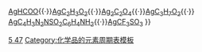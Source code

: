 {{周期表框架|[[银化合物]]|银化合物
|B=[[氟硼酸银|AgBF<sub>4</sub>]]
|C=[[碳酸银|Ag<sub>2</sub>CO<sub>3</sub>]]<br>[[氰化银|AgCN]]<br>[[雷酸银|AgCNO]]
|N=[[氮化银|Ag<sub>3</sub>N]]<br>[[叠氮化银|AgN<sub>3</sub>]]<br>[[亚硝酸银|AgNO<sub>2</sub>]]<br>[[硝酸银|AgNO<sub>3</sub>]]<br>[[连二次硝酸银|Ag<sub>2</sub>N<sub>2</sub>O<sub>2</sub>]]
|O=[[氧化银|Ag<sub>2</sub>O]]<br>[[氧化高银|AgO]]<br>[[银氨溶液|Ag(NH<sub>3</sub>)<sub>2</sub>OH]]
|F=[[一氟化二银|Ag<sub>2</sub>F]]<br>[[氟化银|AgF]]<br>[[二氟化银|AgF<sub>2</sub>]]<br>[[三氟化银|AgF<sub>3</sub>]]
|Na=[[Ag2Na|Ag<sub>2</sub>Na]]
|Si=[[氟硅酸银|Ag<sub>2</sub>[SiF<sub>6</sub>]]]
|P=[[磷酸银|Ag<sub>3</sub>PO<sub>4</sub>]]<br>[[六氟磷酸银|AgPF<sub>6</sub>]]
|S=[[硫化银|Ag<sub>2</sub>S]]<br>[[硫氰酸银|AgSCN]]<br>[[亚硫酸银|Ag<sub>2</sub>SO<sub>3</sub>]]<br>[[硫代硫酸银|Ag<sub>2</sub>S<sub>2</sub>O<sub>3</sub>]]<br>[[硫酸银|Ag<sub>2</sub>SO<sub>4</sub>]]<br>{{le|过硫酸四吡啶合银(II)|Tetrakis(pyridine)silver(II) peroxydisulfate|Ag(py)<sub>4</sub>S<sub>2</sub>O<sub>8</sub>}}
|Cl=[[氯化银|AgCl]]<br>[[次氯酸银|AgClO]]<br>[[亚氯酸银|AgClO<sub>2</sub>]]<br>[[氯酸银|AgClO<sub>3</sub>]]<br>[[高氯酸银|AgClO<sub>4</sub>]]
|K=[[氰化银钾|KAg(CN)<sub>2</sub>]]
|Cr=[[铬酸银|Ag<sub>2</sub>CrO<sub>4</sub>]]<br>[[重铬酸银|Ag<sub>2</sub>Cr<sub>2</sub>O<sub>7</sub>]]
|Mn=[[高锰酸银|AgMnO<sub>4</sub>]]
|Co=[[六氰合钴(III)酸银|Ag<sub>3</sub>[Co(CN)<sub>6</sub>]]]
|Ge=[[六氟锗酸银|Ag<sub>2</sub>[GeF<sub>6</sub>]]]<br>[[六氟锗酸银|Ag[GeF<sub>6</sub>]]]
|As=[[砷酸银|Ag<sub>3</sub>AsO<sub>4</sub>]]<br>[[六氟砷酸银|AgAsF<sub>6</sub>]]
|Se=[[硒化银|Ag<sub>2</sub>Se]]<br>[[亚硒酸银|Ag<sub>2</sub>SeO<sub>3</sub>]]<br>[[硒酸银|Ag<sub>2</sub>SeO<sub>4</sub>]]
|Br=[[溴化银|AgBr]]<br>[[溴酸银|AgBrO<sub>3</sub>]]
|Rb=[[碘化铷银|RbAg<sub>4</sub>I<sub>5</sub>]]
|Mo=[[钼酸银|Ag<sub>2</sub>MoO<sub>4</sub>]]
|Sb=[[六氟锑酸银|Ag[SbF<sub>6</sub>]]]
|Te=[[碲化银|Ag<sub>2</sub>Te]]
|I= [[碘化银|AgI]]<br>[[碘酸银|AgIO<sub>3</sub>]]
|Eu=[[Ag2Eu|Ag<sub>2</sub>Eu]]
|Re=[[高铼酸银|AgReO<sub>4</sub>]]
|Au=[[氯金酸银|Ag[AuCl<sub>4</sub>]]]
|Hg=[[Ag2Hg3|Ag<sub>2</sub>Hg<sub>3</sub>]]<br>[[碘化汞银|Ag<sub>2</sub>[HgI<sub>4</sub>]]]
|list2=银的有机化合物及有机酸盐
: [[乙炔银|Ag<sub>2</sub>C<sub>2</sub>]]{{·}}[[甲酸银|AgHCOO]]{{·}}[[乙酸银|AgC<sub>2</sub>H<sub>3</sub>O<sub>2</sub>]]{{·}}[[草酸银|Ag<sub>2</sub>C<sub>2</sub>O<sub>4</sub>]]{{·}}[[丙酸银|AgC<sub>3</sub>H<sub>7</sub>O<sub>2</sub>]]{{·}} [[磺胺嘧啶银|AgC<sub>4</sub>H<sub>3</sub>N<sub>2</sub>NSO<sub>2</sub>C<sub>6</sub>H<sub>4</sub>NH<sub>2</sub>]]{{·}}[[三氟甲磺酸银|AgCF<sub>3</sub>SO<sub>3</sub>]]
}}<noinclude>
[[Category:银化合物| ]]
[[Category:化学品模板|5 47]]
[[Category:化学品的元素周期表模板]]
</noinclude>